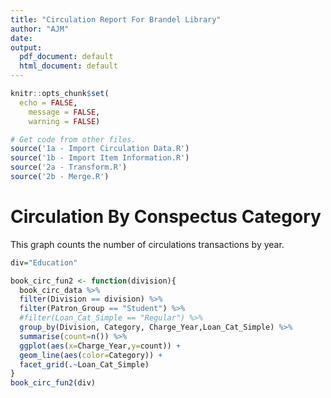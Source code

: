 ```yaml
---
title: "Circulation Report For Brandel Library"
author: "AJM"
date: 
output:
  pdf_document: default
  html_document: default
---
```


```r
knitr::opts_chunk$set(
  echo = FALSE,
	message = FALSE,
	warning = FALSE)

# Get code from other files.
source('1a - Import Circulation Data.R')
source('1b - Import Item Information.R')
source('2a - Transform.R')
source('2b - Merge.R')

```
# Circulation By Conspectus Category

This graph counts the number of circulations transactions by year.

```r
div="Education"

book_circ_fun2 <- function(division){
  book_circ_data %>% 
  filter(Division == division) %>%
  filter(Patron_Group == "Student") %>%
  #filter(Loan_Cat_Simple == "Regular") %>% 
  group_by(Division, Category, Charge_Year,Loan_Cat_Simple) %>%
  summarise(count=n()) %>%
  ggplot(aes(x=Charge_Year,y=count)) +
  geom_line(aes(color=Category)) +
  facet_grid(.~Loan_Cat_Simple)
}
book_circ_fun2(div)
```

